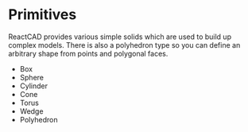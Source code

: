 
<Meta title="Reference/Primitives/Introduction" />

# Primitives

ReactCAD provides various simple solids which are used to build up complex models. There is also a polyhedron type so you can define an arbitrary shape from points and polygonal faces.

- <Link to="reference-primitives-box">Box</Link>
- <Link to="reference-primitives-sphere">Sphere</Link>
- <Link to="reference-primitives-cylinder">Cylinder</Link>
- <Link to="reference-primitives-cone">Cone</Link>
- <Link to="reference-primitives-torus">Torus</Link>
- <Link to="reference-primitives-wedge">Wedge</Link>
- <Link to="reference-primitives-polyhedron">Polyhedron</Link>

